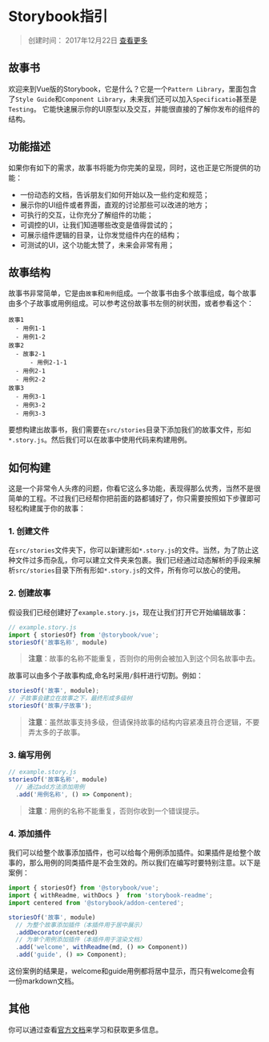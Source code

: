 
<Meta title="故事书/简介" />

Storybook指引
============

> 创建时间： 2017年12月22日 [查看更多](https://storybook.js.org "查阅Storybook相关资料")

## 故事书

欢迎来到Vue版的Storybook，它是什么？它是一个`Pattern Library`，里面包含了`Style Guide`和`Component Library`，未来我们还可以加入`Specificatio`甚至是`Testing`。
它能快速展示你的UI原型以及交互，并能很直接的了解你发布的组件的结构。

## 功能描述

如果你有如下的需求，故事书将能为你完美的呈现，同时，这也正是它所提供的功能：

- 一份动态的文档，告诉朋友们如何开始以及一些约定和规范；
- 展示你的UI组件或者界面，直观的讨论那些可以改进的地方；
- 可执行的交互，让你充分了解组件的功能；
- 可调控的UI，让我们知道哪些改变是值得尝试的；
- 可展示组件逻辑的目录，让你发觉组件内在的结构；
- 可测试的UI，这个功能太赞了，未来会非常有用；

## 故事结构

故事书非常简单，它是由`故事`和`用例`组成。一个故事书由多个故事组成，每个故事由多个子故事或用例组成。可以参考这份故事书左侧的树状图，或者参看这个：

```shell
故事1
  - 用例1-1
  - 用例1-2
故事2
  - 故事2-1
      - 用例2-1-1
  - 用例2-1
  - 用例2-2
故事3
  - 用例3-1
  - 用例3-2
  - 用例3-3
```

要想构建出故事书，我们需要在`src/stories`目录下添加我们的故事文件，形如`*.story.js`。然后我们可以在故事中使用代码来构建用例。 

## 如何构建

这是一个非常令人头疼的问题，你看它这么多功能，表现得那么优秀，当然不是很简单的工程。不过我们已经帮你把前面的路都铺好了，你只需要按照如下步骤即可轻松构建属于你的故事：

### 1. 创建文件

在`src/stories`文件夹下，你可以新建形如`*.story.js`的文件。当然，为了防止这种文件过多而杂乱，你可以建立文件夹来包裹。我们已经通过动态解析的手段来解析`src/stories`目录下所有形如`*.story.js`的文件，所有你可以放心的使用。

### 2. 创建故事

假设我们已经创建好了`example.story.js`，现在让我们打开它开始编辑故事：

```javascript
// example.story.js
import { storiesOf} from '@storybook/vue';
storiesOf('故事名称', module)
```

> **注意**：故事的名称不能重复，否则你的用例会被加入到这个同名故事中去。

故事可以由多个子故事构成,命名时采用`/`斜杆进行切割。例如：

```javascript
storiesOf('故事', module);
// 子故事会建立在故事之下，最终形成多级树
storiesOf('故事/子故事');
```

> **注意**：虽然故事支持多级，但请保持故事的结构内容紧凑且符合逻辑，不要弄太多的子故事。

### 3. 编写用例

```javascript
// example.story.js
storiesOf('故事名称', module)
  // 通过add方法添加用例
  .add('用例名称', () => Component);
```

> **注意**：用例的名称不能重复，否则你收到一个错误提示。

### 4. 添加插件

我们可以给整个故事添加插件，也可以给每个用例添加插件。如果插件是给整个故事的，那么用例的同类插件是不会生效的。所以我们在编写时要特别注意。以下是案例：

```javascript
import { storiesOf} from '@storybook/vue';
import { withReadme, withDocs }  from 'storybook-readme';
import centered from '@storybook/addon-centered';

storiesOf('故事', module)
  // 为整个故事添加插件（本插件用于居中展示）
  .addDecorator(centered)
  // 为单个用例添加插件（本插件用于渲染文档）
  .add('welcome', withReadme(md, () => Component))
  .add('guide', () => Component);
```

这份案例的结果是，welcome和guide用例都将居中显示，而只有welcome会有一份markdown文档。

## 其他

你可以通过查看[官方文档](https://storybook.js.org/ "Storybook官网")来学习和获取更多信息。